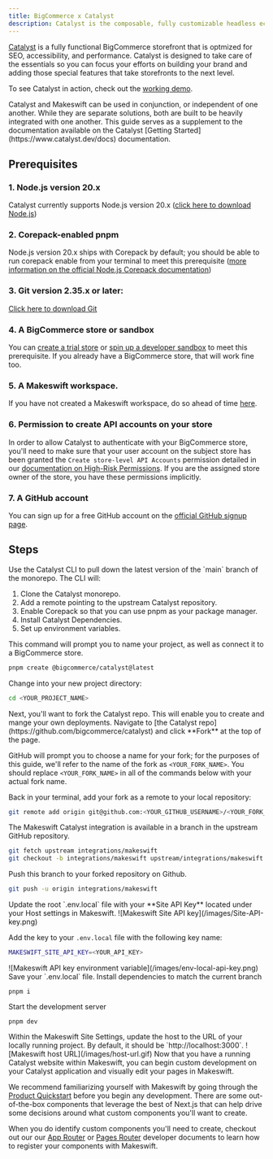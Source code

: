 ```yaml
---
title: BigCommerce x Catalyst
description: Catalyst is the composable, fully customizable headless ecommerce storefront framework for [BigCommerce](https://www.bigcommerce.com/) built with [Next.js](https://nextjs.org/) and BigCommerce's [GraphQL Storefront API](https://developer.bigcommerce.com/docs/storefront/graphql).
---
```


[Catalyst](https://catalyst.dev/) is a fully functional BigCommerce storefront that is optmized for SEO, accessibility, and performance. Catalyst is designed to take care of the essentials so you can focus your efforts on building your brand and adding those special features that take storefronts to the next level.

To see Catalyst in action, check out the [working demo](https://catalyst-demo.vercel.app/).

<Note>
  Catalyst and Makeswift can be used in conjunction, or independent of one
  another. While they are separate solutions, both are built to be heavily
  integrated with one another. This guide serves as a supplement to the
  documentation available on the Catalyst [Getting
  Started](https://www.catalyst.dev/docs) documentation.
</Note>

## Prerequisites

### 1. Node.js version 20.x

Catalyst currently supports Node.js version 20.x ([click here to download Node.js](https://nodejs.org/en/download/package-manager))

### 2. Corepack-enabled pnpm

Node.js version 20.x ships with Corepack by default; you should be able to run corepack enable from your terminal to meet this prerequisite ([more information on the official Node.js Corepack documentation](https://nodejs.org/docs/latest-v20.x/api/corepack.html))

### 3. Git version 2.35.x or later:

[Click here to download Git](https://git-scm.com/book/en/v2/Getting-Started-Installing-Git)

### 4. A BigCommerce store or sandbox

You can [create a trial store](https://bigcommerce.com/start-your-trial/) or [spin up a developer sandbox](https://start.bigcommerce.com/developer-sandbox/) to meet this prerequisite. If you already have a BigCommerce store, that will work fine too.

### 5. A Makeswift workspace.

If you have not created a Makeswift workspace, do so ahead of time [here](https://app.makeswift.com/).

### 6. Permission to create API accounts on your store

In order to allow Catalyst to authenticate with your BigCommerce store, you'll need to make sure that your user account on the subject store has been granted the `Create store-level API Accounts` permission detailed in our [documentation on High-Risk Permissions](https://support.bigcommerce.com/s/article/User-Permissions#highrisk). If you are the assigned store owner of the store, you have these permissions implicitly.

### 7. A GitHub account

You can sign up for a free GitHub account on the [official GitHub signup page](https://github.com/join).

## Steps

<Steps>
  <Step title="Run the CLI">
  Use the Catalyst CLI to pull down the latest version of the `main` branch of the monorepo. The CLI will:

1. Clone the Catalyst monorepo.
2. Add a remote pointing to the upstream Catalyst repository.
3. Enable Corepack so that you can use pnpm as your package manager.
4. Install Catalyst Dependencies.
5. Set up environment variables.

This command will prompt you to name your project, as well as connect it to a BigCommerce store.

```bash
pnpm create @bigcommerce/catalyst@latest
```

Change into your new project directory:

```bash
cd <YOUR_PROJECT_NAME>
```

  </Step>
  <Step title="Fork the Catalyst repo">
  Next, you'll want to fork the Catalyst repo. This will enable you to create and mange your own deployments. Navigate to [the Catalyst repo](https://github.com/bigcommerce/catalyst) and click **Fork** at the top of the page.

GitHub will prompt you to choose a name for your fork; for the purposes of this guide, we'll refer to the name of the fork as `<YOUR_FORK_NAME>`. You should replace `<YOUR_FORK_NAME>` in all of the commands below with your actual fork name.

Back in your terminal, add your fork as a remote to your local repository:

```bash
git remote add origin git@github.com:<YOUR_GITHUB_USERNAME>/<YOUR_FORK_NAME>.git
```

  </Step>
  <Step title="Fetch the Makeswift integration branch">
    The Makeswift Catalyst integration is available in a branch in the upstream GitHub repository.

```bash
git fetch upstream integrations/makeswift
git checkout -b integrations/makeswift upstream/integrations/makeswift
```

Push this branch to your forked repository on Github.

```bash
git push -u origin integrations/makeswift
```

</Step>
  <Step title="Update environment variables">
    Update the root `.env.local` file with your 
    **Site API Key** located under your Host settings in Makeswift.
    <Frame>
    ![Makeswift Site API key](/images/Site-API-key.png)
    </Frame>

Add the key to your `.env.local` file with the following key name:

```bash
MAKESWIFT_SITE_API_KEY=<YOUR_API_KEY>
```

<Frame >
    ![Makeswift API key environment variable](/images/env-local-api-key.png)
</Frame>
Save your `.env.local` file.
  </Step>
<Step title="Run your development server">
Install dependencies to match the current branch

```
pnpm i
```

Start the development server

```
pnpm dev
```

</Step>
<Step title="Update host settings">
Within the Makeswift Site Settings, update the host to the URL of your locally running project. By default, it should be `http://localhost:3000`.
<Frame >
    ![Makeswift host URL](/images/host-url.gif)
</Frame>
</Step>
<Step title="Explore">
Now that you have a running Catalyst website within Makeswift, you can begin custom development on your Catalyst application and visually edit your pages in Makeswift.

</Step>
</Steps>

We recommend familiarizing yourself with Makeswift by going through the [Product Quickstart](/product/quickstart) before you begin any development. There are some out-of-the-box components that leverage the best of Next.js that can help drive some decisions around what custom components you'll want to create.

When you do identify custom components you'll need to create, checkout out our our [App Router](/developer/app-router/installation#:~:text=Register%20components%20with%20Makeswift) or [Pages Router](/developer/pages-router/installation#:~:text=Register%20components%20with%20Makeswift) developer documents to learn how to register your components with Makeswift.
